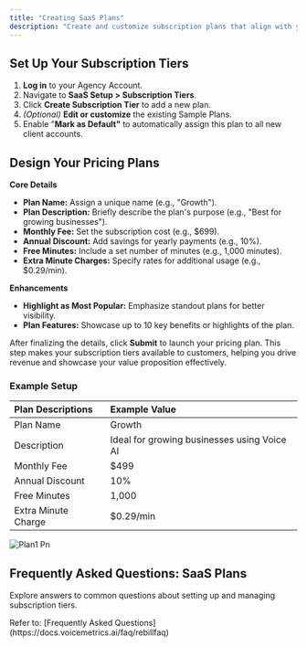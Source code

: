 ```yaml
---
title: "Creating SaaS Plans"
description: "Create and customize subscription plans that align with your clients' needs while maximizing revenue. This guide empowers you to set up automated, seamless customer subscription payments, delivering convenience and scalability for your white-label AI voice platform."
---
```


## **Set Up Your Subscription Tiers**

1. **Log in** to your Agency Account.
2. Navigate to **SaaS Setup \> Subscription Tiers**.
3. Click **Create Subscription Tier** to add a new plan.
4. _(Optional)_ **Edit or customize** the existing Sample Plans.
5. Enable "**Mark as Default"** to automatically assign this plan to all new client accounts.

## **Design Your Pricing Plans**

**Core Details**

- **Plan Name:** Assign a unique name (e.g., "Growth").
- **Plan Description:** Briefly describe the plan's purpose (e.g., "Best for growing businesses").
- **Monthly Fee:** Set the subscription cost (e.g., \$699).
- **Annual Discount:** Add savings for yearly payments (e.g., 10%).
- **Free Minutes:** Include a set number of minutes (e.g., 1,000 minutes).
- **Extra Minute Charges:** Specify rates for additional usage (e.g., \$0.29/min).

**Enhancements**

- **Highlight as Most Popular:** Emphasize standout plans for better visibility.
- **Plan Features:** Showcase up to 10 key benefits or highlights of the plan.

After finalizing the details, click **Submit** to launch your pricing plan. This step makes your subscription tiers available to customers, helping you drive revenue and showcase your value proposition effectively.

### Example Setup

| Plan Descriptions   | Example Value                               |
| :------------------ | :------------------------------------------ |
| Plan Name           | Growth                                      |
| Description         | Ideal for growing businesses using Voice AI |
| Monthly Fee         | \$499                                       |
| Annual Discount     | 10%                                         |
| Free Minutes        | 1,000                                       |
| Extra Minute Charge | \$0.29/min                                  |

![Plan1 Pn](/images/plan1.png)

## **Frequently Asked Questions: SaaS Plans**

Explore answers to common questions about setting up and managing subscription tiers.

<Note>
  Refer to: [Frequently Asked Questions](https://docs.voicemetrics.ai/faq/rebillfaq)
</Note>